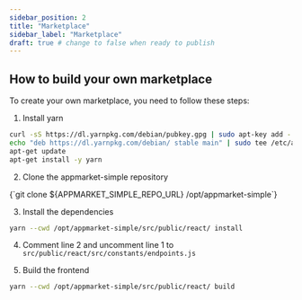 ```yaml
---
sidebar_position: 2
title: "Marketplace"
sidebar_label: "Marketplace"
draft: true # change to false when ready to publish
---
```



## How to build your own marketplace

To create your own marketplace, you need to follow these steps:

1. Install yarn

```bash
curl -sS https://dl.yarnpkg.com/debian/pubkey.gpg | sudo apt-key add -
echo "deb https://dl.yarnpkg.com/debian/ stable main" | sudo tee /etc/apt/sources.list.d/yarn.list
apt-get update
apt-get install -y yarn
```

2. Clone the <Link to={APPMARKET_SIMPLE_REPO_URL}>appmarket-simple</Link> repository

<CodeBlock language="bash">
    {`git clone ${APPMARKET_SIMPLE_REPO_URL} /opt/appmarket-simple`}
</CodeBlock>

3. Install the dependencies

```bash
yarn --cwd /opt/appmarket-simple/src/public/react/ install
```

4. Comment line 2 and uncomment line 1 to `src/public/react/src/constants/endpoints.js`

5. Build the frontend

```bash
yarn --cwd /opt/appmarket-simple/src/public/react/ build
```
